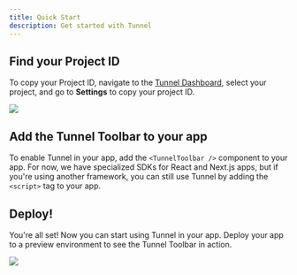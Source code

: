 ```yaml
---
title: Quick Start
description: Get started with Tunnel
---
```


## Find your Project ID
To copy your Project ID, navigate to the [Tunnel Dashboard](https://tunnel.dev/projects), select your project, and go to **Settings** to copy your project ID.
<Frame>
  <img src="/assets/screenshots/quick-start/copy-project-id.png" />
</Frame>

## Add the Tunnel Toolbar to your app
To enable Tunnel in your app, add the `<TunnelToolbar />` component to your app. For now, we have specialized SDKs for React and Next.js apps, but if you're using another framework, you can still use Tunnel by adding the `<script>` tag to your app.
<Tabs>
  <Tab title="React">
    <ReactSdk />
  </Tab>
  <Tab title="Next.js">
    <NextjsSdk />
  </Tab>
  <Tab title="Other frameworks">
    <OtherFrameworks />
  </Tab>
</Tabs>

## Deploy!
You're all set! Now you can start using Tunnel in your app. Deploy your app to a preview environment to see the Tunnel Toolbar in action.
<Frame>
  <img src="/assets/screenshots/quick-start/staging-screenshot.png" />
</Frame>